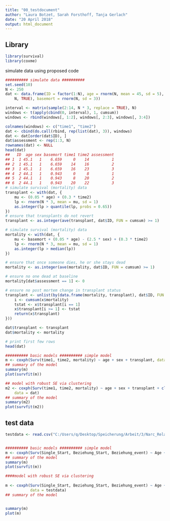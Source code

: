 ```yaml
---
title: "00_testdocument"
author: "Laura Botzet, Sarah Forsthoff, Tanja Gerlach"
date: "20 April 2018"
output: html_document
---
```


## Library

```r
library(survival)
library(coxme)
```



simulate data using proposed code
```r
########## simulate data ##########
set.seed(10)
N <- 250
dat <- data.frame(ID = factor(1:N), age = rnorm(N, mean = 45, sd = 5), sex = sample(0:1, 
    N, TRUE), basemort = rnorm(N, sd = 3))

interval <- matrix(sample(2:14, N * 3, replace = TRUE), N)
windows <- t(apply(cbind(0, interval), 1, cumsum))
windows <- rbind(windows[, 1:2], windows[, 2:3], windows[, 3:4])

colnames(windows) <- c("time1", "time2")
dat <- cbind(do.call(rbind, rep(list(dat), 3)), windows)
dat <- dat[order(dat$ID), ]
dat$assessment <- rep(1:3, N)
rownames(dat) <- NULL
head(dat)
##   ID  age sex basemort time1 time2 assessment
## 1  1 45.1   1    6.659     0    14          1
## 2  1 45.1   1    6.659    14    16          2
## 3  1 45.1   1    6.659    16    23          3
## 4  2 44.1   1    0.943     0     8          1
## 5  2 44.1   1    0.943     8    20          2
## 6  2 44.1   1    0.943    20    22          3
# simulate survival (mortality) data
transplant <- with(dat, {
    mu <- (0.05 * age) + (0.3 * time2)
    lp <- rnorm(N * 3, mean = mu, sd = 1)
    as.integer(lp > quantile(lp, probs = 0.65))
})
# ensure that transplants do not revert
transplant <- as.integer(ave(transplant, dat$ID, FUN = cumsum) >= 1)

# simulate survival (mortality) data
mortality <- with(dat, {
    mu <- basemort + (0.05 * age) - (2.5 * sex) + (0.3 * time2)
    lp <- rnorm(N * 3, mean = mu, sd = 1)
    as.integer(lp > median(lp))
})

# ensure that once someone dies, he or she stays dead
mortality <- as.integer(ave(mortality, dat$ID, FUN = cumsum) >= 1)

# ensure no one dead at baseline
mortality[dat$assessment == 1] <- 0

# ensure no post mortem change in transplant status
transplant <- unlist(by(data.frame(mortality, transplant), dat$ID, FUN = function(x) {
    i <- cumsum(x$mortality)
    tstat <- x$transplant[i == 1]
    x$transplant[i >= 1] <- tstat
    return(x$transplant)
}))

dat$transplant <- transplant
dat$mortality <- mortality

# print first few rows
head(dat)
```

```r
########## basic models ########## simple model
m <- coxph(Surv(time1, time2, mortality) ~ age + sex + transplant, data = dat)
## summary of the model
summary(m)
plot(survfit(m))
```


```r
## model with robust SE via clustering
m2 <- coxph(Surv(time1, time2, mortality) ~ age + sex + transplant + cluster(ID), 
    data = dat)
## summary of the model
summary(m2)
plot(survfit(m2))
```


## test data

```r
testdata <- read.csv("C:/Users/q/Desktop/Speicherung/Arbeit/3/Narc_Relationship/narq_relationship_transitions/testdata.csv")


########## basic models ########## simple model
m <- coxph(Surv(Single_Start, Beziehung_Start, Beziehung_event) ~ Age + Male + NARQ_Adm, data = testdata)
## summary of the model
summary(m)
plot(survfit(m))

####model with robust SE via clustering
 
m <- coxph(Surv(Single_Start, Beziehung_Start, Beziehung_event) ~ Age + Male + NARQ_Adm + cluster(Session_Code),
           data = testdata)
## summary of the model


summary(m)
plot(m)
```

